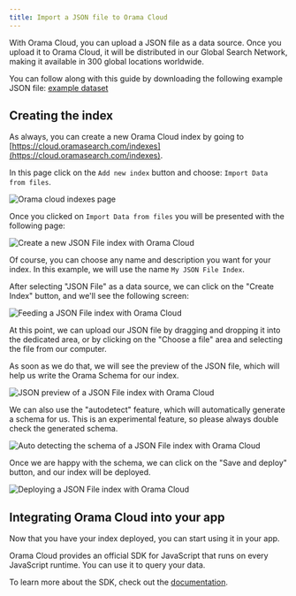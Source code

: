 ```yaml
---
title: Import a JSON file to Orama Cloud
---
```


With Orama Cloud, you can upload a JSON file as a data source.
Once you upload it to Orama Cloud, it will be distributed in our Global Search Network, making it available in 300 global locations worldwide.

You can follow along with this guide by downloading the following example JSON file: [example dataset](/cloud/guides/json-file/dog_breeds.json)

## Creating the index

As always, you can create a new Orama Cloud index by going to [https://cloud.oramasearch.com/indexes](https://cloud.oramasearch.com/indexes).

In this page click on the `Add new index` button and choose: `Import Data from files`.

<img
  src='/cloud/guides/json-file/1.png'
  alt='Orama cloud indexes page'
/>

Once you clicked on `Import Data from files` you will be presented with the following page:

<img
  src='/cloud/guides/json-file/orama-cloud-index-creation.png'
  alt='Create a new JSON File index with Orama Cloud'
/>

Of course, you can choose any name and description you want for your index. In this example, we will use the name `My JSON File Index`.

After selecting "JSON File" as a data source, we can click on the "Create Index" button, and we'll see the following screen:

<img
  src='/cloud/guides/json-file/orama-cloud-index-feed.webp'
  alt='Feeding a JSON File index with Orama Cloud'
/>

At this point, we can upload our JSON file by dragging and dropping it into the dedicated area, or by clicking on the "Choose a file" area and selecting the file from our computer.

As soon as we do that, we will see the preview of the JSON file, which will help us write the Orama Schema for our index.

<img
  src='/cloud/guides/json-file/orama-cloud-index-json-preview.webp'
  alt='JSON preview of a JSON File index with Orama Cloud'
/>

We can also use the "autodetect" feature, which will automatically generate a schema for us. This is an experimental feature, so please always double check the generated schema.

<img
  src='/cloud/guides/json-file/orama-cloud-index-json-autodetect.webp'
  alt='Auto detecting the schema of a JSON File index with Orama Cloud'
/>

Once we are happy with the schema, we can click on the "Save and deploy" button, and our index will be deployed.

<img
  src='/cloud/guides/json-file/orama-cloud-index-json-deploy.webp'
  alt='Deploying a JSON File index with Orama Cloud'
/>

## Integrating Orama Cloud into your app

Now that you have your index deployed, you can start using it in your app.

Orama Cloud provides an official SDK for JavaScript that runs on every JavaScript runtime. You can use it to query your data.

To learn more about the SDK, check out the [documentation](/cloud/integrating-orama-cloud/javascript-sdk).
